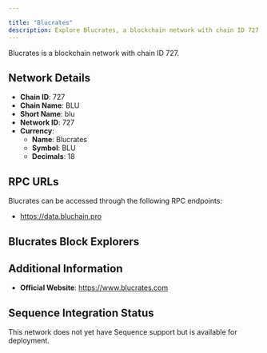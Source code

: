 ```yaml
---

title: "Blucrates"
description: Explore Blucrates, a blockchain network with chain ID 727. Learn about its native currency, Blucrates, and how to interact with the network.
---
```




Blucrates is a blockchain network with chain ID 727.

## Network Details

- **Chain ID**: 727
- **Chain Name**: BLU
- **Short Name**: blu
- **Network ID**: 727
- **Currency**: 
  - **Name**: Blucrates
  - **Symbol**: BLU
  - **Decimals**: 18

## RPC URLs

Blucrates can be accessed through the following RPC endpoints:

- https://data.bluchain.pro

## Blucrates Block Explorers



## Additional Information

- **Official Website**: https://www.blucrates.com

## Sequence Integration Status

This network does not yet have Sequence support but is available for deployment.
